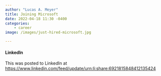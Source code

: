 ```yaml
---
author: "Lucas A. Meyer"
title: Joining Microsoft
date: 2022-04-18 11:30 -0400
categories: 
    - career 
image: /images/just-hired-microsoft.jpg

---
```




#### LinkedIn

This was posted to LinkedIn at <https://www.linkedin.com/feed/update/urn:li:share:6921815848412135424>